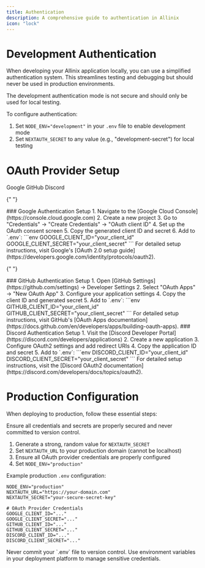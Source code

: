 ```yaml
---
title: Authentication
description: A comprehensive guide to authentication in Allinix
icon: "lock"
---
```



# Development Authentication

When developing your Allinix application locally, you can use a simplified authentication system. This streamlines testing and debugging but should never be used in production environments.

<Callout type="warning">
  The development authentication mode is not secure and should only be used for
  local testing.
</Callout>

To configure authentication:

1. Set `NODE_ENV="development"` in your `.env` file to enable development mode
2. Set `NEXTAUTH_SECRET` to any value (e.g., "development-secret") for local testing

# OAuth Provider Setup

<Tabs defaultValue="google">
  <TabsList>
    <TabsTrigger value="google">Google</TabsTrigger>
    <TabsTrigger value="github">GitHub</TabsTrigger>
    <TabsTrigger value="discord">Discord</TabsTrigger>
  </TabsList>

{" "}

<TabsContent value="google">
  ### Google Authentication Setup 1. Navigate to the [Google Cloud
  Console](https://console.cloud.google.com) 2. Create a new project 3. Go to
  "Credentials" → "Create Credentials" → "OAuth client ID" 4. Set up the OAuth
  consent screen 5. Copy the generated client ID and secret 6. Add to `.env`:
  ```env GOOGLE_CLIENT_ID="your_client_id"
  GOOGLE_CLIENT_SECRET="your_client_secret" ``` For detailed setup instructions,
  visit Google's [OAuth 2.0 setup
  guide](https://developers.google.com/identity/protocols/oauth2).
</TabsContent>

{" "}

<TabsContent value="github">
  ### GitHub Authentication Setup 1. Open [GitHub
  Settings](https://github.com/settings) → Developer Settings 2. Select "OAuth
  Apps" → "New OAuth App" 3. Configure your application settings 4. Copy the
  client ID and generated secret 5. Add to `.env`: ```env
  GITHUB_CLIENT_ID="your_client_id" GITHUB_CLIENT_SECRET="your_client_secret"
  ``` For detailed setup instructions, visit GitHub's [OAuth Apps
  documentation](https://docs.github.com/en/developers/apps/building-oauth-apps).
</TabsContent>

  <TabsContent value="discord">
    ### Discord Authentication Setup 1. Visit the [Discord Developer
    Portal](https://discord.com/developers/applications) 2. Create a new
    application 3. Configure OAuth2 settings and add redirect URIs 4. Copy the
    application ID and secret 5. Add to `.env`: ```env
    DISCORD_CLIENT_ID="your_client_id"
    DISCORD_CLIENT_SECRET="your_client_secret" ``` For detailed setup
    instructions, visit the [Discord OAuth2
    documentation](https://discord.com/developers/docs/topics/oauth2).
  </TabsContent>
</Tabs>

# Production Configuration

When deploying to production, follow these essential steps:

<Callout type="info">
  Ensure all credentials and secrets are properly secured and never committed to
  version control.
</Callout>

1. Generate a strong, random value for `NEXTAUTH_SECRET`
2. Set `NEXTAUTH_URL` to your production domain (cannot be localhost)
3. Ensure all OAuth provider credentials are properly configured
4. Set `NODE_ENV="production"`

Example production `.env` configuration:

```env
NODE_ENV="production"
NEXTAUTH_URL="https://your-domain.com"
NEXTAUTH_SECRET="your-secure-secret-key"

# OAuth Provider Credentials
GOOGLE_CLIENT_ID="..."
GOOGLE_CLIENT_SECRET="..."
GITHUB_CLIENT_ID="..."
GITHUB_CLIENT_SECRET="..."
DISCORD_CLIENT_ID="..."
DISCORD_CLIENT_SECRET="..."
```

<Callout type="warning">
  Never commit your `.env` file to version control. Use environment variables in
  your deployment platform to manage sensitive credentials.
</Callout>
